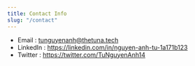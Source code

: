 ```yaml
---
title: Contact Info
slug: "/contact"
---
```


- Email     : <tunguyenanh@thetuna.tech>
- LinkedIn  : <https://linkedin.com/in/nguyen-anh-tu-1a171b123>
- Twitter   : <https://twitter.com/TuNguyenAnh14>
